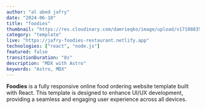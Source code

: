```yaml
---
author: "al abed jafry"
date: "2024-06-10"
title: "foodies"
thumbnail: "https://res.cloudinary.com/damrieqko/image/upload/v1710883587/aajafry/foodies.png"
category: "template"
live: "https://jafry-foodies-restaurant.netlify.app"
technologies: ["react", "node.js"]
featured: false
transitionDuration: "8s"
description: "MDX with Astro"
keywords: "Astro, MDX"
---
```


**Foodies** is a fully responsive online food ordering website template built with React. This template is designed to enhance UI/UX development, providing a seamless and engaging user experience across all devices.
